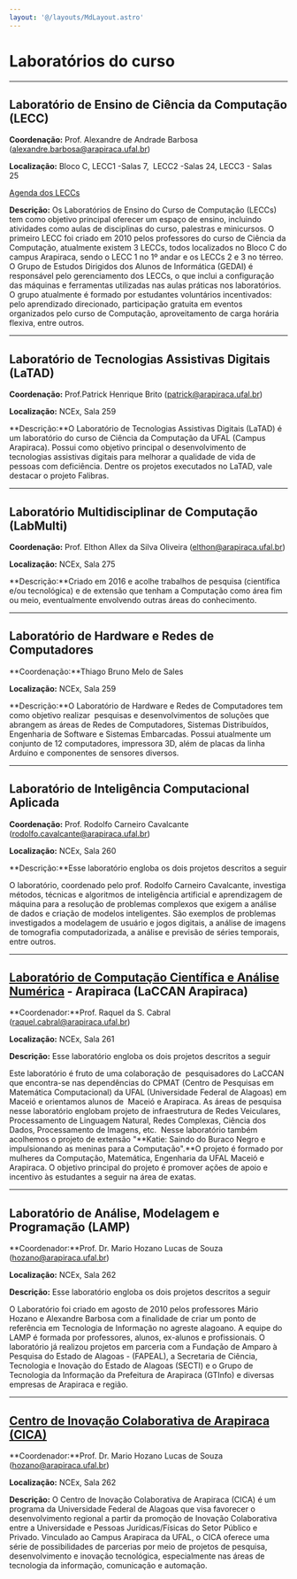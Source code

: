 ```yaml
---
layout: '@/layouts/MdLayout.astro'
---
```






Laboratórios do curso
=====================









---


Laboratório de Ensino de Ciência da Computação (LECC)
-----------------------------------------------------


**Coordenação:** Prof. Alexandre de Andrade Barbosa (alexandre.barbosa@arapiraca.ufal.br)


**Localização:** Bloco C, LECC1 -Salas 7,  LECC2 -Salas 24, LECC3 - Salas 25  


[Agenda dos LECCs](../documentos/agenda-dos-leccs)


**Descrição:** Os Laboratórios de Ensino do Curso de Computação (LECCs) tem como objetivo principal oferecer um espaço de ensino, incluindo atividades como aulas de disciplinas do curso, palestras e minicursos. O primeiro LECC foi criado em 2010 pelos professores do curso de Ciência da Computação, atualmente existem 3 LECCs, todos localizados no Bloco C do campus Arapiraca, sendo o LECC 1 no 1º andar e os LECCs 2 e 3 no térreo. O Grupo de Estudos Dirigidos dos Alunos de Informática (GEDAI) é responsável pelo gerenciamento dos LECCs, o que inclui a configuração das máquinas e ferramentas utilizadas nas aulas práticas nos laboratórios. O grupo atualmente é formado por estudantes voluntários incentivados: pelo aprendizado direcionado, participação gratuita em eventos organizados pelo curso de Computação, aproveitamento de carga horária flexiva, entre outros.




---


Laboratório de Tecnologias Assistivas Digitais (LaTAD)
------------------------------------------------------


**Coordenação:** Prof.Patrick Henrique Brito (patrick@arapiraca.ufal.br)


**Localização:** NCEx, Sala 259


**Descrição:**O Laboratório de Tecnologias Assistivas Digitais (LaTAD) é um laboratório do curso de Ciência da Computação da UFAL (Campus Arapiraca). Possui como objetivo principal o desenvolvimento de tecnologias assistivas digitais para melhorar a qualidade de vida de pessoas com deficiência. Dentre os projetos executados no LaTAD, vale destacar o projeto Falibras.




---


Laboratório Multidisciplinar de Computação (LabMulti)
-----------------------------------------------------


**Coordenação:** Prof. Elthon Allex da Silva Oliveira (elthon@arapiraca.ufal.br)


**Localização:** NCEx, Sala 275


**Descrição:**Criado em 2016 e acolhe trabalhos de pesquisa (científica e/ou tecnológica) e de extensão que tenham a Computação como área fim ou meio, eventualmente envolvendo outras áreas do conhecimento. 




---


Laboratório de Hardware e Redes de Computadores
-----------------------------------------------


**Coordenação:**Thiago Bruno Melo de Sales


**Localização:** NCEx, Sala 259


**Descrição:**O Laboratório de Hardware e Redes de Computadores tem como objetivo realizar  pesquisas e desenvolvimentos de soluções que abrangem as áreas de Redes de Computadores, Sistemas Distribuídos, Engenharia de Software e Sistemas Embarcadas. Possui atualmente um conjunto de 12 computadores, impressora 3D, além de placas da linha Arduino e componentes de sensores diversos.  





---


Laboratório de Inteligência Computacional Aplicada
--------------------------------------------------


**Coordenação:** Prof. Rodolfo Carneiro Cavalcante (rodolfo.cavalcante@arapiraca.ufal.br)


**Localização:** NCEx, Sala 260


**Descrição:**Esse laboratório engloba os dois projetos descritos a seguir


O laboratório, coordenado pelo prof. Rodolfo Carneiro Cavalcante, investiga métodos, técnicas e algoritmos de inteligência artificial e aprendizagem de máquina para a resolução de problemas complexos que exigem a análise de dados e criação de modelos inteligentes. São exemplos de problemas investigados a modelagem de usuário e jogos digitais, a análise de imagens de tomografia computadorizada, a análise e previsão de séries temporais, entre outros.




---


[Laboratório de Computação Científica e Análise Numérica](https://sites.google.com/laccan.ufal.br/laccan/início?authuser=0) - Arapiraca (LaCCAN Arapiraca)
----------------------------------------------------------------------------------------------------------------------------------------------------------


**Coordenador:**Prof. Raquel da S. Cabral (raquel.cabral@arapiraca.ufal.br)


**Localização:** NCEx, Sala 261


**Descrição:** Esse laboratório engloba os dois projetos descritos a seguir


Este laboratório é fruto de uma colaboração de  pesquisadores do LaCCAN que encontra-se nas dependências do CPMAT (Centro de Pesquisas em Matemática Computacional) da UFAL (Universidade Federal de Alagoas) em Maceió e orientamos alunos de  Maceió e Arapiraca. As áreas de pesquisa nesse laboratório englobam projeto de infraestrutura de Redes Veiculares, Processamento de Linguagem Natural, Redes Complexas, Ciência dos Dados, Processamento de Imagens, etc.  Nesse laboratório também acolhemos o projeto de extensão "**Katie: Saindo do Buraco Negro e impulsionando as meninas para a Computação".**O projeto é formado por mulheres da Computação, Matemática, Engenharia da UFAL Maceió e Arapiraca. O objetivo principal do projeto é promover ações de apoio e incentivo às estudantes a seguir na área de exatas.




---



Laboratório de Análise, Modelagem e Programação (LAMP)
------------------------------------------------------


**Coordenador:**Prof. Dr. Mario Hozano Lucas de Souza (hozano@arapiraca.ufal.br)


**Localização:** NCEx, Sala 262


**Descrição:** Esse laboratório engloba os dois projetos descritos a seguir


O Laboratório foi criado em agosto de 2010 pelos professores Mário Hozano e Alexandre Barbosa com a finalidade de criar um ponto de referência em Tecnologia de Informação no agreste alagoano. A equipe do LAMP é formada por professores, alunos, ex-alunos e profissionais. O laboratório já realizou projetos em parceria com a Fundação de Amparo à Pesquisa do Estado de Alagoas - (FAPEAL), a Secretaria de Ciência, Tecnologia e Inovação do Estado de Alagoas (SECTI) e o Grupo de Tecnologia da Informação da Prefeitura de Arapiraca (GTInfo) e diversas empresas de Arapiraca e região. 




---


[Centro de Inovação Colaborativa de Arapiraca (CICA)](https://cica.arapiraca.ufal.br/)
--------------------------------------------------------------------------------------


**Coordenador:**Prof. Dr. Mario Hozano Lucas de Souza (hozano@arapiraca.ufal.br)


**Localização:** NCEx, Sala 262


**Descrição:** O Centro de Inovação Colaborativa de Arapiraca (CICA) é um programa da Universidade Federal de Alagoas que visa favorecer o desenvolvimento regional a partir da promoção de Inovação Colaborativa entre a Universidade e Pessoas Jurídicas/Físicas do Setor Público e Privado. Vinculado ao Campus Arapiraca da UFAL, o CICA oferece uma série de possibilidades de parcerias por meio de projetos de pesquisa, desenvolvimento e inovação tecnológica, especialmente nas áreas de tecnologia da informação, comunicação e automação.











